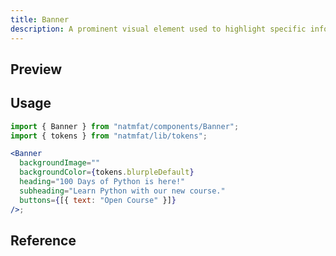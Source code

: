```yaml
---
title: Banner
description: A prominent visual element used to highlight specific information, offers, or calls to action.
---
```



## Preview

<Preview expand>
  <Banner
    backgroundImage=""
    backgroundColor={tokens.blurpleDefault}
    heading="100 Days of Python is here!"
    subheading="Learn Python with our new course."
    buttons={[{ text: "Open Course" }]}
  />
</Preview>

## Usage

```jsx
import { Banner } from "natmfat/components/Banner";
import { tokens } from "natmfat/lib/tokens";

<Banner
  backgroundImage=""
  backgroundColor={tokens.blurpleDefault}
  heading="100 Days of Python is here!"
  subheading="Learn Python with our new course."
  buttons={[{ text: "Open Course" }]}
/>;
```

## Reference


<Reference>
  <ReferenceItem
    prop="backgroundImage"
    type="string"
    description="URL for the background image"
    defaultValue="false"
  />
  <ReferenceItem
    prop="backgroundImage"
    type="string"
    description="URL for the background image"
    defaultValue="false"
  />
  <ReferenceItem
    prop="backgroundColor"
    type="ColorStyles"
    description="Solid color if background image doesn't load"
  />
  <ReferenceItem
    prop="heading"
    type="string"
    description="Sets the header text of the banner"
  />
  <ReferenceItem
    prop="subheading"
    type="string"
    description="Sets the body text of the banner"
  />
  <ReferenceItem
    prop="maxTextWidth"
    type="number"
    description="Sets the max width of the header and body text to prevent overlap with banner art"
  />
  <ReferenceItem
    prop="verticalAlign"
    type='"start" | "end"'
    description="Sets vertical alignment of text within banner"
  />
  <ReferenceItem
    prop="buttons"
    type="ButtonProps[]"
    description="Pass an array of button props to render"
    defaultValue="[]"
  />
  <ReferenceItem
    prop="gradientStartColor"
    type="string"
    description="The color for the start of the gradient. Adjust this to get better legibility of the text over the image."
  />
  <ReferenceItem
    prop="gradientEndColor"
    type="string"
    description="The color for the end of the gradient."
  />
  <ReferenceItem
    prop="closable"
    type="boolean"
    description="If the banner is closable"
    defaultValue="false"
  />
  <ReferenceItem
    prop="onClose"
    type="() => void"
    description="Function to call when close icon is clicked"
  />
</Reference>
